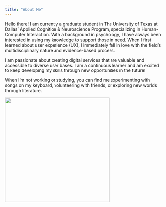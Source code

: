 ```yaml
---
title: "About Me"
---
```


Hello there! I am currently a graduate student in The University of Texas at Dallas' Applied Cognition & Neuroscience Program, specializing in Human-Computer Interaction. With a background in psychology, I have always been interested in using my knowledge to support those in need. When I first learned about user experience (UX), I immediately fell in love with the field's multidisciplinary nature and evidence-based process.

I am passionate about creating digital services that are valuable and accessible to diverse user bases. I am a continuous learner and am excited to keep developing my skills through new opportunities in the future!

When I'm not working or studying, you can find me experimenting with songs on my keyboard, volunteering with friends, or exploring new worlds through literature.

![](images/PXL_20230304_015536400.MP.JPG){fig-alt="Woman presenting poster board to student" fig-align="center" width="336"}

```r

```
